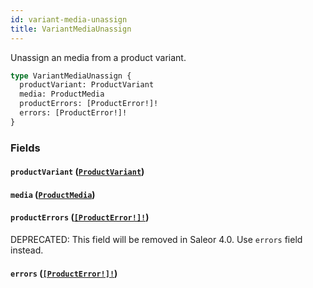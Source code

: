 ```yaml
---
id: variant-media-unassign
title: VariantMediaUnassign
---
```


Unassign an media from a product variant.

```graphql
type VariantMediaUnassign {
  productVariant: ProductVariant
  media: ProductMedia
  productErrors: [ProductError!]!
  errors: [ProductError!]!
}
```

### Fields

#### `productVariant` ([`ProductVariant`](/docs/developer/api-reference/objects/product-variant))

#### `media` ([`ProductMedia`](/docs/developer/api-reference/objects/product-media))

#### `productErrors` ([`[ProductError!]!`](/docs/developer/api-reference/objects/product-error))

<span class="badge badge--warning">DEPRECATED: This field will be removed in Saleor 4.0. Use `errors` field instead.</span>

#### `errors` ([`[ProductError!]!`](/docs/developer/api-reference/objects/product-error))
